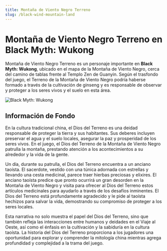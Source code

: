 ```yaml
---
title: Montaña de Viento Negro Terreno
slug: /black-wind-mountain-land
---
```


# Montaña de Viento Negro Terreno en Black Myth: Wukong

Montaña de Viento Negro Terreno es un personaje importante en **Black Myth: Wukong**, ubicado en el mapa de la Montaña de Viento Negro, cerca del camino de tablas frente al Templo Zen de Guanyin. Según el trasfondo del juego, el Terreno de la Montaña de Viento Negro podría haberse formado a través de la cultivación de ginseng y es responsable de observar y proteger a los seres vivos y el suelo en esta área.

<img src="https://image.informedainews.com/hfstd.jpeg" alt="Black Myth: Wukong"/>

## Información de Fondo

En la cultura tradicional china, el Dios del Terreno es una deidad responsable de proteger la tierra y sus habitantes. Sus deberes incluyen preservar el agua y el suelo locales, asegurar la paz y prosperidad de los seres vivos. En el juego, el Dios del Terreno de la Montaña de Viento Negro patrulla la montaña, prestando atención a los acontecimientos a su alrededor y la vida de la gente.

Un día, durante su patrulla, el Dios del Terreno encuentra a un anciano taoísta. El sacerdote, vestido con una túnica adornada con estrellas y llevando una cesta medicinal, parece traer hierbas preciosas y elixires. El anciano taoísta predice que pronto ocurrirá un gran desorden en la Montaña de Viento Negro y visita para ofrecer al Dios del Terreno estos artículos medicinales para ayudarlo a través de los desafíos inminentes. El Dios del Terreno está profundamente agradecido y le pide al taoísta hechizos para salvar la vida, demostrando su compromiso de proteger a los seres locales.

Esta narrativa no solo muestra el papel del Dios del Terreno, sino que también refleja las interacciones entre humanos y deidades en el Viaje al Oeste, así como el énfasis en la cultivación y la sabiduría en la cultura taoísta. La historia del Dios del Terreno proporciona a los jugadores una oportunidad para explorar y comprender la mitología china mientras agrega profundidad y complejidad a la trama del juego.